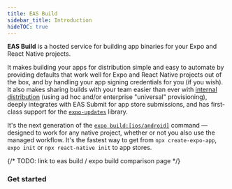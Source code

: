 ```yaml
---
title: EAS Build
sidebar_title: Introduction
hideTOC: true
---
```



**EAS Build** is a hosted service for building app binaries for your Expo and React Native projects.

It makes building your apps for distribution simple and easy to automate by providing defaults that work well for Expo and React Native projects out of the box, and by handling your app signing credentials for you (if you wish). It also makes sharing builds with your team easier than ever with [internal distribution](internal-distribution.md) (using ad hoc and/or enterprise "universal" provisioning), deeply integrates with EAS Submit for app store submissions, and has first-class support for the [`expo-updates`](updates.md) library.

It's the next generation of the [`expo build:[ios/android]`](/distribution/building-standalone-apps.md) command &mdash; designed to work for any native project, whether or not you also use the managed workflow. It's the fastest way to get from `npx create-expo-app`, `expo init` or `npx react-native init` to app stores. 

{/* TODO: link to eas build / expo build comparison page */}

### Get started

<BoxLink title="Creating your first build" description="It should only take a few minutes in total to get up and running for iOS and/or Android." href="/build/setup" />

<BoxLink title="Share your apps with internal testers" description="EAS Build can help share preview builds of your app with a single URL." href="/build/internal-distribution" />

<BoxLink title="Automate submissions" description="Learn how you can have the service take your successful builds and handle uploading them to app stores for you automatically." href="/build/automating-submissions" />

<BoxLink title="App version management" description="Automate version bumps so you never have to think about them again." href="/build-reference/app-versions" />

<BoxLink title="Learning about the limitations" description="EAS Build is a new and rapidly evolving, so we recommend getting familiar with the current limitations." href="/build-reference/limitations" />
